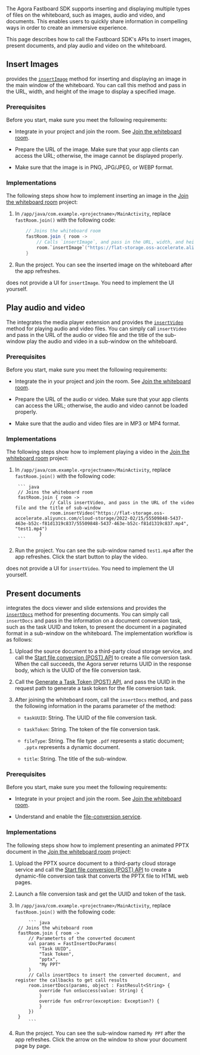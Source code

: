 <PlatformWrapper platform="android">

The Agora Fastboard SDK supports inserting and displaying multiple types of files on the whiteboard, such as images, audio and video, and documents. This enables users to quickly share information in compelling ways in order to create an immersive experience.

This page describes how to call the Fastboard SDK's APIs to insert images, present documents, and play audio and video on the whiteboard.

## Insert Images

<Vg k="FAST" /> provides the [`insertImage`](/interactive-whiteboard/reference/uikit-sdk#insertimage) method for inserting and displaying an image in the main window of the whiteboard. You can call this method and pass in the URL, width, and height of the image to display a specified image.

### Prerequisites

Before you start, make sure you meet the following requirements:

- Integrate <Vg k="FAST" /> in your project and join the room. See [Join the whiteboard room](/interactive-whiteboard/get-started/get-started-uikit#join-the-whiteboard-room).

- Prepare the URL of the image. Make sure that your app clients can access the URL; otherwise, the image cannot be displayed properly.

- Make sure that the image is in PNG, JPG/JPEG, or WEBP format.

### Implementations

The following steps show how to implement inserting an image in the [Join the whiteboard room](/interactive-whiteboard/get-started/get-started-uikit#join-the-whiteboard-room) project:

1. In `/app/java/com.example.<projectname>/MainActivity`, replace `fastRoom.join()` with the following code:

    ``` java
        // Joins the whiteboard room
        fastRoom.join { room ->
            // Calls `insertImage`, and pass in the URL, width, and height of the image
            room.`insertImage`("https://flat-storage.oss-accelerate.aliyuncs.com/cloud-storage/2022-02/15/ebe8320a-a90e-4e03-ad3a-a5dc06ae6eda/ebe8320a-a90e-4e03-ad3a-a5dc06ae6eda.png", 512, 512)
        }
    ```

2. Run the project. You can see the inserted image on the whiteboard after the app refreshes.

<Vg k="FAST" /> does not provide a UI for <code>insertImage</code>. You need to implement the UI yourself.

## Play audio and video

The <Vg k="FAST" /> integrates the media player extension and provides the [`insertVideo`](/interactive-whiteboard/reference/uikit-sdk#insertvideo) method for playing audio and video files. You can simply call `insertVideo
` and pass in the URL of the audio or video file and the title of the sub-window play the audio and video in a sub-window on the whiteboard.

### Prerequisites

Before you start, make sure you meet the following requirements:

- Integrate the <Vg k="FAST" /> in your project and join the room. See [Join the whiteboard room](/interactive-whiteboard/get-started/get-started-uikit#join-the-whiteboard-room).

- Prepare the URL of the audio or video. Make sure that your app clients can access the URL; otherwise, the audio and video cannot be loaded properly.

- Make sure that the audio and video files are in MP3 or MP4 format.

### Implementations

The following steps show how to implement playing a video in the [Join the whiteboard room](/interactive-whiteboard/get-started/get-started-uikit#join-the-whiteboard-room) project:

1. In `/app/java/com.example.<projectname>/MainActivity`, replace `fastRoom.join()` with the following code:

        ``` java
        // Joins the whiteboard room
        fastRoom.join { room ->
                    // Calls insertVideo, and pass in the URL of the video file and the title of sub-window
                    room.insertVideo("https://flat-storage.oss-accelerate.aliyuncs.com/cloud-storage/2022-02/15/55509848-5437-463e-b52c-f81d1319c837/55509848-5437-463e-b52c-f81d1319c837.mp4", "test1.mp4")
                }
        ```

2. Run the project. You can see the sub-window named `test1.mp4` after the app refreshes. Click the start button to play the video.

<Vg k="FAST" /> does not provide a UI for <code>insertVideo</code>. You need to implement the UI yourself.

## Present documents

<Vg k="FAST" /> integrates the docs viewer and slide extensions and provides the [`insertDocs`](/interactive-whiteboard/reference/uikit-sdk#insertdocs) method for presenting documents. You can simply call `insertDocs` and pass in the information on a document conversion task, such as the task UUID and token, to present the document in a paginated format in a sub-window on the whiteboard. The implementation workflow is as follows:

1. Upload the source document to a third-party cloud storage service, and call the [Start file conversion (POST) API](/interactive-whiteboard/reference/whiteboard-api/file-conversion/#start-file-conversion) to create a file conversion task. When the call succeeds, the Agora server returns UUID in the response body, which is the UUID of the file conversion task.

2. Call the [Generate a Task Token (POST) API](/interactive-whiteboard/develop/generate-token-rest/), and pass the UUID in the request path to generate a task token for the file conversion task.

3. After joining the whiteboard room, call the `insertDocs` method, and pass the following information in the params parameter of the method:

    - `taskUUID`: String. The UUID of the file conversion task.

    - `taskToken`: String. The token of the file conversion task.

    - `fileType`: String. The file type `.pdf` represents a static document; `.pptx` represents a dynamic document.

    - `title`: String. The title of the sub-window.

### Prerequisites

Before you start, make sure you meet the following requirements:

- Integrate <Vg k="FAST" /> in your project and join the room. See [Join the whiteboard room](/interactive-whiteboard/get-started/get-started-uikit/#join-the-whiteboard-room).

- Understand and enable the [file-conversion service](/interactive-whiteboard/develop/file-conversion-overview).

### Implementations

The following steps show how to implement presenting an animated PPTX document in the [Join the whiteboard room](../../get-started/get-started-uikit#join-the-whiteboard-room) project:

1. Upload the PPTX source document to a third-party cloud storage service and call the [Start file conversion (POST) API](../../reference/whiteboard-api/file-conversion#start-file-conversion) to create a dynamic-file conversion task that converts the PPTX file to HTML web pages.

2. Launch a file conversion task and get the UUID and token of the task.

3. In `/app/java/com.example.<projectname>/MainActivity`, replace `fastRoom.join()` with the following code:

            ``` java
        // Joins the whiteboard room
        fastRoom.join { room ->
            // Parameterts of the converted document
            val params = FastInsertDocParams(
                "Task UUID",
                "Task Token",
                "pptx",
                "My PPT"
            )
            // Calls insertDocs to insert the converted document, and register the callbacks to get call results
            room.insertDocs(params, object : FastResult<String> {
                override fun onSuccess(value: String) {
                }
                override fun onError(exception: Exception?) {
                }
            })
        }
            ```
4. Run the project. You can see the sub-window named `My PPT` after the app refreshes. Click the arrow on the window to show your document page by page.

</PlatformWrapper>